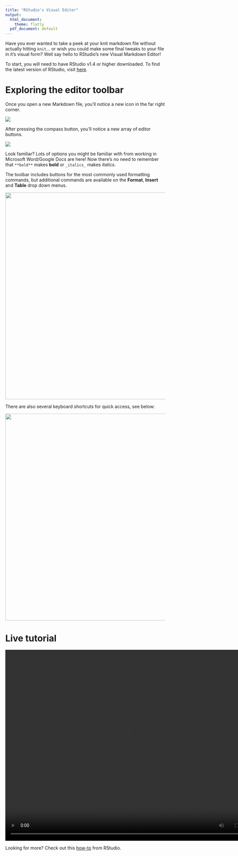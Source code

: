 ```yaml
---
title: "RStudio's Visual Editor"
output:
  html_document:
    theme: flatly
  pdf_document: default
---
```


Have you ever wanted to take a peek at your knit markdown file without actually hitting `knit`... or wish you could make some final tweaks to your file in it's visual form? Well say hello to RStudio's new Visual Markdown Editor!

To start, you will need to have RStudio v1.4 or higher downloaded. To find the latest version of RStudio, visit [here](https://rstudio.com/products/rstudio/download/).

# Exploring the editor toolbar

Once you open a new Markdown file, you'll notice a new icon in the far right corner.

![](img/img1.png)

After pressing the compass button, you'll notice a new array of editor buttons.

![](img/img2.png)

Look familiar? Lots of options you might be familiar with from working in Microsoft Word/Google Docs are here! Now there's no need to remember that `**bold**` makes **bold** or `_italics_` makes *italics*.

The toolbar includes buttons for the most commonly used formatting commands, but additional commands are available on the **Format**, **Insert** and **Table** drop down menus.

![](img/toolbar.png){width="650"}

There are also several keyboard shortcuts for quick access, see below:

![](img/shortcuts.png){width="650"}

# Live tutorial

<video width="800" height="600" controls>
  <source src="img/tutorial.mp4" type="video/mp4">
</video>

Looking for more? Check out this [how-to](https://rstudio.github.io/visual-markdown-editing/?_ga=2.142986928.400610643.1635448392-661689541.1635448392) from RStudio.
